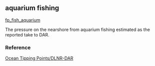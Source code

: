 ## aquarium fishing

[fp_fish_aquarium](https://github.com/OHI-Science/mhi/blob/master/region2017/layers/)

The pressure on the nearshore from aquarium fishing estimated as the reported take to DAR.

### Reference

[Ocean Tipping Points/DLNR-DAR](http://www.pacioos.hawaii.edu/projects/oceantippingpoints/#data)